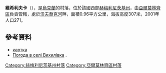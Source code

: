 {{coord|49|15|16|N|26|58|13|E|scale:100000|display=title}}

'''維希利夫卡'''（{{lang-uk|Вихилівка}}），是[[烏克蘭|烏克蘭]]的村落，位於該國西部[[赫梅利尼茨基州|赫梅利尼茨基州]]，由[[亞爾莫林齊區|亞爾莫林齊區]]負責管轄，處於[[沃夫喬克河|沃夫喬克河]]畔，面積0.96平方公里，海拔高度307米，2001年人口271。

==參考資料==
* [http://gska2.rada.gov.ua/pls/z7502/A005?rdat1=29.04.2009&rf7571=37329 картка]{{dead link|date=2018年4月 |bot=InternetArchiveBot |fix-attempted=yes }}
* [http://weather.in.ua/ua/hmel'nickaja/3727 Погода в селі Вихилівка] {{Wayback|url=http://weather.in.ua/ua/hmel'nickaja/3727 |date=20111220090558 }}.

{{DEFAULTSORT:Вихилівка}}
[[Category:赫梅利尼茨基州村落|Category:赫梅利尼茨基州村落]]
[[Category:亞爾莫林齊區村落|Category:亞爾莫林齊區村落]]


{{Khmelnytskyi-geo-stub}}